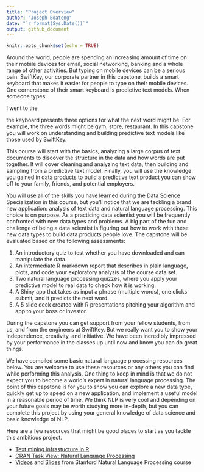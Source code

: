 ---
title: "Project Overview"
author: "Joseph Boateng"
date: "`r format(Sys.Date())`"
output: github_document
---

```{r setup, include=FALSE}
knitr::opts_chunk$set(echo = TRUE)
```

Around the world, people are spending an increasing amount of time on their mobile devices for email, social networking, banking and a whole range of other activities. But typing on mobile devices can be a serious pain. SwiftKey, our corporate partner in this capstone, builds a smart keyboard that makes it easier for people to type on their mobile devices. One cornerstone of their smart keyboard is predictive text models. When someone types:

I went to the

the keyboard presents three options for what the next word might be. For example, the three words might be gym, store, restaurant. In this capstone you will work on understanding and building predictive text models like those used by SwiftKey.

This course will start with the basics, analyzing a large corpus of text documents to discover the structure in the data and how words are put together. It will cover cleaning and analyzing text data, then building and sampling from a predictive text model. Finally, you will use the knowledge you gained in data products to build a predictive text product you can show off to your family, friends, and potential employers.

You will use all of the skills you have learned during the Data Science Specialization in this course, but you'll notice that we are tackling a brand new application: analysis of text data and natural language processing. This choice is on purpose. As a practicing data scientist you will be frequently confronted with new data types and problems. A big part of the fun and challenge of being a data scientist is figuring out how to work with these new data types to build data products people love. The capstone will be evaluated based on the following assessments:

1.  An introductory quiz to test whether you have downloaded and can manipulate the data.
2.  An intermediate R markdown report that describes in plain language, plots, and code your exploratory analysis of the course data set.
3.  Two natural language processing quizzes, where you apply your predictive model to real data to check how it is working.
4.  A Shiny app that takes as input a phrase (multiple words), one clicks submit, and it predicts the next word.
5.  A 5 slide deck created with R presentations pitching your algorithm and app to your boss or investor.

During the capstone you can get support from your fellow students, from us, and from the engineers at SwiftKey. But we really want you to show your independence, creativity, and initiative. We have been incredibly impressed by your performance in the classes up until now and know you can do great things.

We have compiled some basic natural language processing resources below. You are welcome to use these resources or any others you can find while performing this analysis. One thing to keep in mind is that we do not expect you to become a world's expert in natural language processing. The point of this capstone is for you to show you can explore a new data type, quickly get up to speed on a new application, and implement a useful model in a reasonable period of time. We think NLP is very cool and depending on your future goals may be worth studying more in-depth, but you can complete this project by using your general knowledge of data science and basic knowledge of NLP.

Here are a few resources that might be good places to start as you tackle this ambitious project.

*  [Text mining infrastucture in R]("http://www.jstatsoft.org/v25/i05")
*  [CRAN Task View: Natural Language Processing]("http://cran.r-project.org/web/views/NaturalLanguageProcessing.html")
*  [Videos]("https://www.youtube.com/user/OpenCourseOnline/search?query=NLP") and [Slides]("https://web.stanford.edu/~jurafsky/NLPCourseraSlides.html") from Stanford Natural Language Processing course